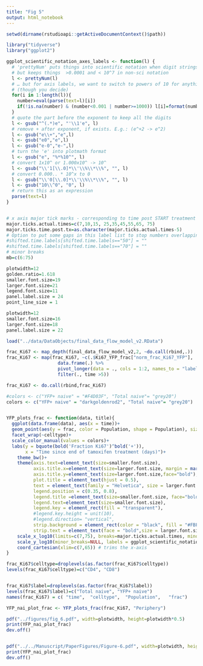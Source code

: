 ```yaml
---
title: "Fig 5"
output: html_notebook
---
```


```r
setwd(dirname(rstudioapi::getActiveDocumentContext()$path))
```


```r
library("tidyverse")
library("ggplot2")
```


```r

ggplot_scientific_notation_axes_labels <- function(l) {
  # 'prettyNum' puts things into scientific notation when digit strings get past a certain length,
  # but keeps things  >0.0001 and < 10^7 in non-sci notation
  l <- prettyNum(l)
  # … but for axis labels, we want to switch to powers of 10 for anything >=10^3 or < 0.01
  # (though you decide)
  for(i in 1:length(l)){
    number=eval(parse(text=l)[i])
    if(!is.na(number) & (number<0.001 | number>=1000)) l[i]=format(number, scientific=TRUE)
  }
  # quote the part before the exponent to keep all the digits
  l <- gsub("^(.*)e", "'\\1'e", l)
  # remove + after exponent, if exists. E.g.: (e^+2 -> e^2)
  l <- gsub("e\\+","e",l)  
  l <- gsub("e0","e",l)  
  l <- gsub("e-0","e-",l) 
  # turn the 'e' into plotmath format
  l <- gsub("e", "%*%10^", l)
  # convert 1x10^ or 1.000x10^ -> 10^
  l <- gsub("\\'1[\\.0]*\\'\\%\\*\\%", "", l)
  # convert 0.000.. * 10^x to 0
  l <- gsub("\\'0[\\.0]*\\'\\%\\*\\%", "", l)
  l <- gsub("10\\^0", "0", l)
  # return this as an expression
  parse(text=l)
}


# x axis major tick marks - corresponding to time post START treatment
major.ticks.actual.times=c(7,10,15, 25,35,45,55,65, 75) 
major.ticks.time.post.tx=as.character(major.ticks.actual.times-5)
# Option to put some gaps in this label list to stop numbers overlapping
#shifted.time.labels[shifted.time.labels=="50"] = ""
#shifted.time.labels[shifted.time.labels=="70"] = ""
# minor breaks
mb=c(6:75)

plotwidth=12
golden.ratio=1.618
smaller.font.size=19
larger.font.size=21
legend.font.size=11
panel.label.size = 24
point_line_size = 1

plotwidth=12
smaller.font.size=16
larger.font.size=18
panel.label.size = 22


```

```r
load("../data/DataObjects/final_data_flow_model_v2.RData")
```

```r
frac_Ki67 <- map_depth(final_data_flow_model_v2,2, ~do.call(rbind,.))
frac_Ki67 <- map(frac_Ki67, ~c(.$Ki67_YFP_frac["norm_frac_Ki67_YFP"], .$Ki67_frac) %>% 
                   data.frame(.) %>%
                   pivot_longer(data = ., cols = 1:2, names_to = "label", values_to = "frac") %>% 
                   filter(., time >5))

frac_Ki67 <- do.call(rbind,frac_Ki67)

```


```r

#colors <- c("YFP+ naive" = "#F4D03F", "Total naive"= "grey20")
colors <- c("YFP+ naive" = "darkgoldenrod2", "Total naive"= "grey20")


YFP_plots_frac <- function(data, title){
  ggplot(data.frame(data), aes(x = time))+
  geom_point(aes(y = frac, color = Population, shape = Population), size = 4, alpha=0.6)+
  facet_wrap(~celltype)+
  scale_color_manual(values = colors)+
  labs(y = bquote(bold('Fraction Ki67')^bold('+')), 
       x = "Time since end of tamoxifen treatment (days)")+
    theme_bw()+ 
    theme(axis.text=element_text(size=smaller.font.size), 
          axis.title.x=element_text(size=larger.font.size, margin = margin(t = 15, r = 0, b = 0, l = 0)),
          axis.title.y=element_text(size=larger.font.size,face="bold"),
          plot.title = element_text(hjust = 0.5),
          text = element_text(family = "Helvetica", size = larger.font.size),
          legend.position = c(0.35, 0.8),
          legend.title =element_text(size=smaller.font.size, face="bold"),
          legend.text=element_text(size=smaller.font.size),
          legend.key = element_rect(fill = "transparent"),
          #legend.key.height = unit(10),
          #legend.direction= "vertical",
          strip.background = element_rect(color = "black", fill = "#FBFCFC"),
          strip.text = element_text(face = "bold",size = larger.font.size))+
    scale_x_log10(limits=c(7,75), breaks=major.ticks.actual.times, minor_breaks = mb, labels=major.ticks.time.post.tx)+
    scale_y_log10(minor_breaks=NULL, labels = ggplot_scientific_notation_axes_labels)+
    coord_cartesian(xlim=c(7,65)) # trims the x-axis
}

frac_Ki67$celltype=droplevels(as.factor(frac_Ki67$celltype))
levels(frac_Ki67$celltype)=c("CD4", "CD8")


frac_Ki67$label=droplevels(as.factor(frac_Ki67$label))
levels(frac_Ki67$label)=c("Total naive", "YFP+ naive")
names(frac_Ki67) = c( "time",  "celltype",  "Population",   "frac")

YFP_nai_plot_frac <- YFP_plots_frac(frac_Ki67, "Periphery")

pdf("../figures/fig_6.pdf", width=plotwidth, height=plotwidth*0.5)
print(YFP_nai_plot_frac)
dev.off()


pdf("../../Manuscript/PaperFigures/Figure-6.pdf", width=plotwidth, height=0.5*plotwidth)
print(YFP_nai_plot_frac)
dev.off()
```


